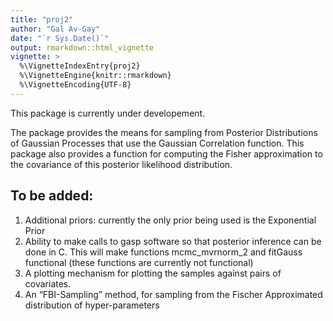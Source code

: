 ```yaml
---
title: "proj2"
author: "Gal Av-Gay"
date: "`r Sys.Date()`"
output: rmarkdown::html_vignette
vignette: >
  %\VignetteIndexEntry{proj2}
  %\VignetteEngine{knitr::rmarkdown}
  %\VignetteEncoding{UTF-8}
---
```


This package is currently under developement.

 The package provides the means for sampling from Posterior Distributions of Gaussian Processes that use the Gaussian Correlation function. This package also provides a function for computing the Fisher approximation to the covariance of this posterior likelihood distribution. 
 
 
## To be added:

  1. Additional priors: currently the only prior being used is the Exponential Prior
  2. Ability to make calls to gasp software so that posterior inference can be done in C. This will make functions mcmc_mvrnorm_2 and fitGauss functional (these functions are currently not functional)
  3. A plotting mechanism for plotting the samples against pairs of covariates.
  4. An "FBI-Sampling" method, for sampling from the Fischer Approximated distribution of hyper-parameters

